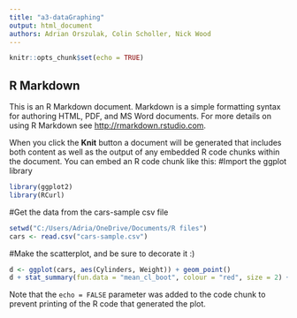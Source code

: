 ---
title: "a3-dataGraphing"
output: html_document
authors: Adrian Orszulak, Colin Scholler, Nick Wood
---

```{r setup, include=FALSE}
knitr::opts_chunk$set(echo = TRUE)
```

## R Markdown

This is an R Markdown document. Markdown is a simple formatting syntax for authoring HTML, PDF, and MS Word documents. For more details on using R Markdown see <http://rmarkdown.rstudio.com>.

When you click the **Knit** button a document will be generated that includes both content as well as the output of any embedded R code chunks within the document. You can embed an R code chunk like this:
#Import the ggplot library

```{r}
library(ggplot2)
library(RCurl)
```

#Get the data from the cars-sample csv file

```{r}
setwd("C:/Users/Adria/OneDrive/Documents/R files")
cars <- read.csv("cars-sample.csv")
```

#Make the scatterplot, and be sure to decorate it :)

```{r}
d <- ggplot(cars, aes(Cylinders, Weight)) + geom_point()
d + stat_summary(fun.data = "mean_cl_boot", colour = "red", size = 2) + stat_summary(fun.data = mean_cl_boot, geom = "errorbar", colour = "red")
```

Note that the `echo = FALSE` parameter was added to the code chunk to prevent printing of the R code that generated the plot.
